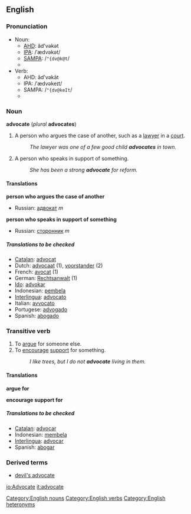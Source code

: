 ==English==
[[Category:English nouns]]
[[Category:English verbs]]

===Pronunciation===
*Noun:
**[[AHD]]: ăd'vəkət
**[[IPA]]: /ˈædvəkət/
**[[SAMPA]]: /<tt>"{dv@k@t</tt>/
**{{audio|en-us-advocate-noun.ogg|Audio (US)}}
*Verb:
**AHD: ăd'vəkāt
**IPA: /ˈædvəkeɪt/
**SAMPA: /<tt>"{dv@keIt</tt>/
**{{audio|en-us-advocate-verb.ogg|Audio (US)}}
[[Category:English heteronyms]]

=== Noun ===
'''advocate''' (''plural'' '''advocates''')
#A person who argues the case of another, such as a [[lawyer]] in a [[court]].
#:''The lawyer was one of a few good child '''advocates''' in town.''
#A person who speaks in support of something.
#:''She has been a strong '''advocate''' for reform.''

==== Translations ====

'''person who argues the case of another'''
{{top}}
{{mid}}
*Russian: [[адвокат]] ''m''
{{bottom}}

'''person who speaks in support of something'''
{{top}}
{{mid}}
*Russian: [[сторонник]] ''m''
{{bottom}}

=====Translations to be checked=====
<!--Remove this section once all of the translations below have been moved into the tables above.-->
{{checktrans}}

*[[Catalan]]: [[advocat]]
*Dutch: [[advocaat]] (1), [[voorstander]] (2)
*French: [[avocat]] (1)
*German: [[Rechtsanwalt]] (1)
*[[Ido]]: [[advokar]]
*Indonesian: [[bela|pembela]]
*[[Interlingua]]: [[advocato]]
*Italian: [[avvocato]]
*Portugese: [[advogado]]
*Spanish: [[abogado]]

===Transitive verb===
{{en-infl-reg-other-e|advocat|e||}}

# To [[argue]] for someone else.
# To [[encourage]] [[support]] for something.
#:''I like trees, but I do not '''advocate''' living in them.''

==== Translations ====

'''argue for'''
{{top}}
{{mid}}
{{bottom}}

'''encourage support for'''
{{top}}
{{mid}}
{{bottom}}

=====Translations to be checked=====
<!--Remove this section once all of the translations below have been moved into the tables above.-->
{{checktrans}}

*[[Catalan]]: [[advocar]]
*Indonesian: [[bela|membela]]
*[[Interlingua]]: [[advocar]]
*Spanish: [[abogar]]

=== Derived terms ===
*[[devil's advocate]]

[[io:Advocate]]
[[it:advocate]]